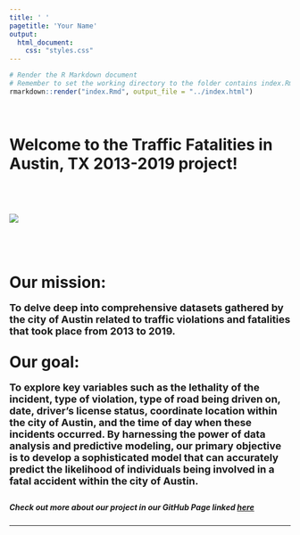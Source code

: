 ```yaml
---
title: ' '
pagetitle: 'Your Name'
output: 
  html_document: 
    css: "styles.css"
---
```



```R

# Render the R Markdown document
# Remember to set the working directory to the folder contains index.Rmd
rmarkdown::render("index.Rmd", output_file = "../index.html")

```
<br>
<h1>Welcome to the Traffic Fatalities in Austin, TX 2013-2019 project! <h1>
 <br>
<img src="../visuals/figure2.png">


  
</br>


<b>Our mission: </b>  <font size="+1"><p> To delve deep into comprehensive datasets gathered by the city of Austin related to traffic violations and fatalities that took place from 2013 to 2019. </p></font>

<b>Our goal:</b> <font size="+1"> </b> <p>To explore key variables such as the lethality of the incident, type of violation, type of road being driven on, date, driver's license status, coordinate location within the city of Austin, and the time of day when these incidents occurred. By harnessing the power of data analysis and predictive modeling, our primary objective is to develop a sophisticated model that can accurately predict the likelihood of individuals being involved in a fatal accident within the city of Austin. </p></font>



##### Check out more about our project in our GitHub Page linked [here](https://github.com/annmariech/SDS322ETeam6)

---
